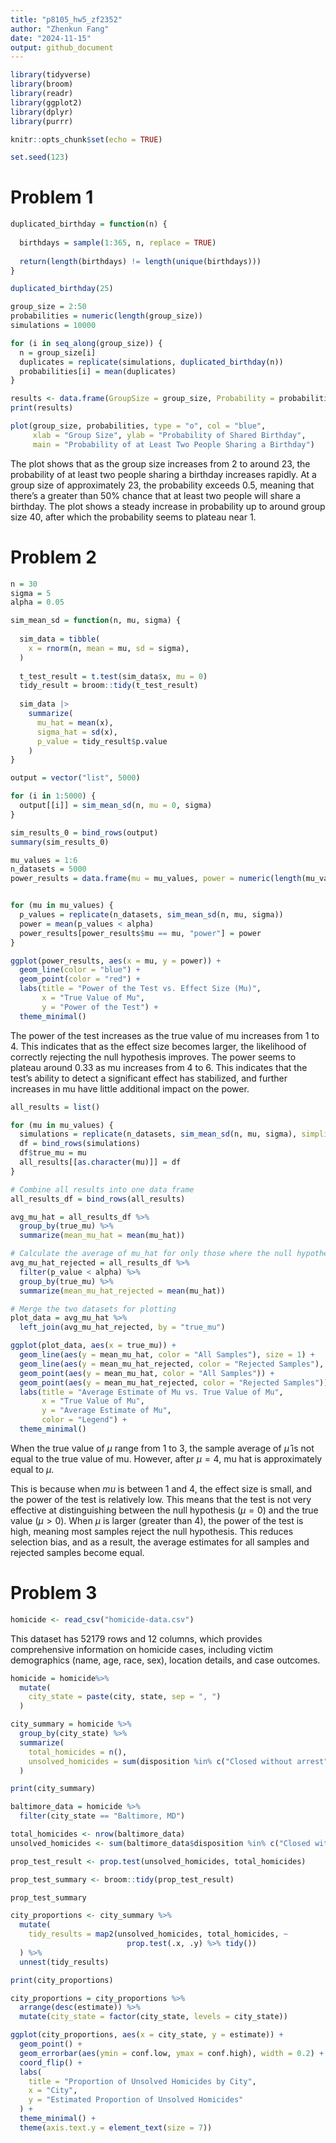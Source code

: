 ```yaml
---
title: "p8105_hw5_zf2352"
author: "Zhenkun Fang"
date: "2024-11-15"
output: github_document
---
```


```r
library(tidyverse)
library(broom)
library(readr)
library(ggplot2)
library(dplyr)
library(purrr)

knitr::opts_chunk$set(echo = TRUE)

set.seed(123)
```

# Problem 1

```r
duplicated_birthday = function(n) {
  
  birthdays = sample(1:365, n, replace = TRUE)
  
  return(length(birthdays) != length(unique(birthdays)))
}

duplicated_birthday(25)
```

```r
group_size = 2:50
probabilities = numeric(length(group_size))
simulations = 10000

for (i in seq_along(group_size)) {
  n = group_size[i]
  duplicates = replicate(simulations, duplicated_birthday(n))
  probabilities[i] = mean(duplicates)
}

results <- data.frame(GroupSize = group_size, Probability = probabilities)
print(results)
```

```r
plot(group_size, probabilities, type = "o", col = "blue",
     xlab = "Group Size", ylab = "Probability of Shared Birthday",
     main = "Probability of at Least Two People Sharing a Birthday")
```

The plot shows that as the group size increases from 2 to around 23, the probability of at least two people sharing a birthday increases rapidly. At a group size of approximately 23, the probability exceeds 0.5, meaning that there's a greater than 50% chance that at least two people will share a birthday. The plot shows a steady increase in probability up to around group size 40, after which the probability seems to plateau near 1.

# Problem 2

```r
n = 30
sigma = 5
alpha = 0.05

sim_mean_sd = function(n, mu, sigma) {
  
  sim_data = tibble(
    x = rnorm(n, mean = mu, sd = sigma),
  )
  
  t_test_result = t.test(sim_data$x, mu = 0)
  tidy_result = broom::tidy(t_test_result)
  
  sim_data |> 
    summarize(
      mu_hat = mean(x),
      sigma_hat = sd(x),
      p_value = tidy_result$p.value
    )
}
```

```r
output = vector("list", 5000)

for (i in 1:5000) {
  output[[i]] = sim_mean_sd(n, mu = 0, sigma)
}

sim_results_0 = bind_rows(output)
summary(sim_results_0)
```

```r
mu_values = 1:6
n_datasets = 5000
power_results = data.frame(mu = mu_values, power = numeric(length(mu_values)))


for (mu in mu_values) {
  p_values = replicate(n_datasets, sim_mean_sd(n, mu, sigma))
  power = mean(p_values < alpha)
  power_results[power_results$mu == mu, "power"] = power
}
```

```r
ggplot(power_results, aes(x = mu, y = power)) +
  geom_line(color = "blue") +
  geom_point(color = "red") +
  labs(title = "Power of the Test vs. Effect Size (Mu)",
       x = "True Value of Mu",
       y = "Power of the Test") +
  theme_minimal()
```

The power of the test increases as the true value of mu increases from 1 to 4. This indicates that as the effect size becomes larger, the likelihood of correctly rejecting the null hypothesis improves. The power seems to plateau around 0.33 as mu increases from 4 to 6. This indicates that the test's ability to detect a significant effect has stabilized, and further increases in mu have little additional impact on the power.

```r
all_results = list()

for (mu in mu_values) {
  simulations = replicate(n_datasets, sim_mean_sd(n, mu, sigma), simplify = FALSE)
  df = bind_rows(simulations)
  df$true_mu = mu
  all_results[[as.character(mu)]] = df
}

# Combine all results into one data frame
all_results_df = bind_rows(all_results)

avg_mu_hat = all_results_df %>%
  group_by(true_mu) %>%
  summarize(mean_mu_hat = mean(mu_hat))

# Calculate the average of mu_hat for only those where the null hypothesis was rejected
avg_mu_hat_rejected = all_results_df %>%
  filter(p_value < alpha) %>%
  group_by(true_mu) %>%
  summarize(mean_mu_hat_rejected = mean(mu_hat))

# Merge the two datasets for plotting
plot_data = avg_mu_hat %>%
  left_join(avg_mu_hat_rejected, by = "true_mu")
```

```r
ggplot(plot_data, aes(x = true_mu)) +
  geom_line(aes(y = mean_mu_hat, color = "All Samples"), size = 1) +
  geom_line(aes(y = mean_mu_hat_rejected, color = "Rejected Samples"), size = 1, linetype = "dashed") +
  geom_point(aes(y = mean_mu_hat, color = "All Samples")) +
  geom_point(aes(y = mean_mu_hat_rejected, color = "Rejected Samples")) +
  labs(title = "Average Estimate of Mu vs. True Value of Mu",
       x = "True Value of Mu",
       y = "Average Estimate of Mu",
       color = "Legend") +
  theme_minimal()
```

When the true value of $\mu$ range from 1 to 3, the sample average of $\hat{\mu}$ is not equal to the true value of mu. However, after $\mu = 4$, mu hat is approximately equal to $\mu$. 

This is because when $mu$ is between 1 and 4, the effect size is small, and the power of the test is relatively low. This means that the test is not very effective at distinguishing between the null hypothesis ($\mu = 0$) and the true value ($\mu > 0$). When $\mu$ is larger (greater than 4), the power of the test is high, meaning most samples reject the null hypothesis. This reduces selection bias, and as a result, the average estimates for all samples and rejected samples become equal.

# Problem 3

```r
homicide <- read_csv("homicide-data.csv")
```

This dataset has 52179 rows and 12 columns, which provides comprehensive information on homicide cases, including victim demographics (name, age, race, sex), location details, and case outcomes.

```r
homicide = homicide%>% 
  mutate(
    city_state = paste(city, state, sep = ", ")
  )

city_summary = homicide %>% 
  group_by(city_state) %>% 
  summarize(
    total_homicides = n(),
    unsolved_homicides = sum(disposition %in% c("Closed without arrest", "Open/No arrest"))
  )

print(city_summary)
```

```r
baltimore_data = homicide %>% 
  filter(city_state == "Baltimore, MD")

total_homicides <- nrow(baltimore_data)
unsolved_homicides <- sum(baltimore_data$disposition %in% c("Closed without arrest", "Open/No arrest"))

prop_test_result <- prop.test(unsolved_homicides, total_homicides)

prop_test_summary <- broom::tidy(prop_test_result)

prop_test_summary
```

```r
city_proportions <- city_summary %>%
  mutate(
    tidy_results = map2(unsolved_homicides, total_homicides, ~ 
                          prop.test(.x, .y) %>% tidy())
  ) %>%
  unnest(tidy_results) 

print(city_proportions)
```

```r
city_proportions = city_proportions %>%
  arrange(desc(estimate)) %>%
  mutate(city_state = factor(city_state, levels = city_state))

ggplot(city_proportions, aes(x = city_state, y = estimate)) +
  geom_point() +
  geom_errorbar(aes(ymin = conf.low, ymax = conf.high), width = 0.2) +
  coord_flip() +
  labs(
    title = "Proportion of Unsolved Homicides by City",
    x = "City",
    y = "Estimated Proportion of Unsolved Homicides"
  ) +
  theme_minimal() +
  theme(axis.text.y = element_text(size = 7))
```

